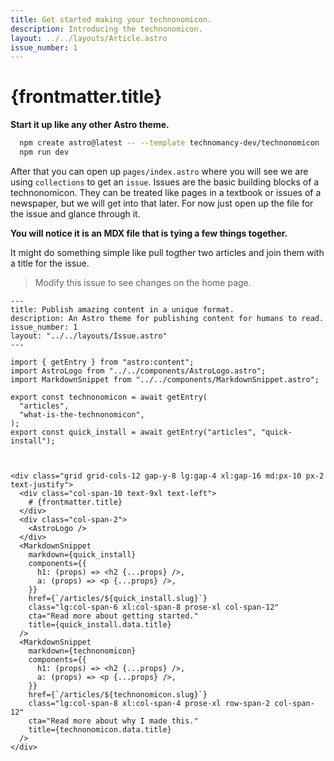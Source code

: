 ```yaml
---
title: Get started making your technonomicon.
description: Introducing the technonomicon.
layout: ../../layouts/Article.astro
issue_number: 1
---
```



# {frontmatter.title}

**Start it up like any other Astro theme.**

```bash
  npm create astro@latest -- --template technomancy-dev/technonomicon
  npm run dev
```

After that you can open up `pages/index.astro` where you will see we are using `collections` to get an `issue`. Issues are the basic building blocks of a technonomicon. They can be treated like pages in a textbook or issues of a newspaper, but we will get into that later. For now just open up the file for the issue and glance through it.

**You will notice it is an MDX file that is tying a few things together.**

It might do something simple like pull togther two articles and join them with a title for the issue. 

<More>

> Modify this issue to see changes on the home page. 

```mdx
---
title: Publish amazing content in a unique format.
description: An Astro theme for publishing content for humans to read. 
issue_number: 1
layout: "../../layouts/Issue.astro"
---

import { getEntry } from "astro:content";
import AstroLogo from "../../components/AstroLogo.astro";
import MarkdownSnippet from "../../components/MarkdownSnippet.astro";

export const technonomicon = await getEntry(
  "articles",
  "what-is-the-technonomicon",
);
export const quick_install = await getEntry("articles", "quick-install");



<div class="grid grid-cols-12 gap-y-8 lg:gap-4 xl:gap-16 md:px-10 px-2 text-justify">
  <div class="col-span-10 text-9xl text-left">
    # {frontmatter.title}
  </div>
  <div class="col-span-2">
    <AstroLogo />
  </div>
  <MarkdownSnippet
    markdown={quick_install}
    components={{    
      h1: (props) => <h2 {...props} />,
      a: (props) => <p {...props} />,
    }}
    href={`/articles/${quick_install.slug}`}
    class="lg:col-span-6 xl:col-span-8 prose-xl col-span-12"
    cta="Read more about getting started."
    title={quick_install.data.title}
  />
  <MarkdownSnippet
    markdown={technonomicon}
    components={{
      h1: (props) => <h2 {...props} />,
      a: (props) => <p {...props} />,
    }}
    href={`/articles/${technonomicon.slug}`}
    class="lg:col-span-8 xl:col-span-4 prose-xl row-span-2 col-span-12"
    cta="Read more about why I made this."
    title={technonomicon.data.title}
  />
</div>
```
</More>